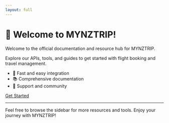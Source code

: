 ```yaml
---
layout: full
---
```


# 👋 Welcome to MYNZTRIP!

Welcome to the official documentation and resource hub for MYNZTRIP.

Explore our APIs, tools, and guides to get started with flight booking and travel management.

- 🚀 Fast and easy integration
- 📚 Comprehensive documentation
- 💬 Support and community

[Get Started](/getstarted)

---

Feel free to browse the sidebar for more resources and tools. Enjoy your journey with MYNZTRIP!
